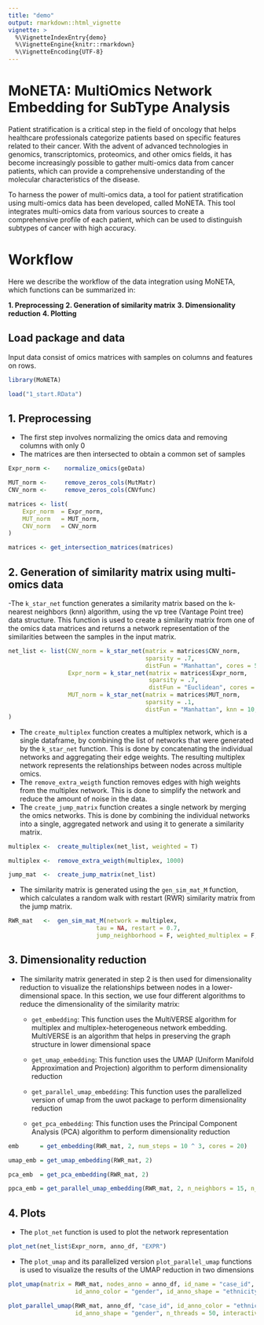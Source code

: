 ```yaml
---
title: "demo"
output: rmarkdown::html_vignette
vignette: >
  %\VignetteIndexEntry{demo}
  %\VignetteEngine{knitr::rmarkdown}
  %\VignetteEncoding{UTF-8}
---
```


# MoNETA: MultiOmics Network Embedding for SubType Analysis

Patient stratification is a critical step in the field of oncology that helps healthcare professionals categorize patients based on specific features related to their cancer. With the advent of advanced technologies in genomics, transcriptomics, proteomics, and other omics fields, it has become increasingly possible to gather multi-omics data from cancer patients, which can provide a comprehensive understanding of the molecular characteristics of the disease.

To harness the power of multi-omics data, a tool for patient stratification using multi-omics data has been developed, called MoNETA. This tool integrates multi-omics data from various sources to create a comprehensive profile of each patient, which can be used to distinguish subtypes of cancer with high accuracy.

# Workflow

Here we describe the workflow of the data integration using MoNETA, which functions can be summarized in:

**1. Preprocessing** **2. Generation of similarity matrix** **3. Dimensionality reduction** **4. Plotting**

## Load package and data

Input data consist of omics matrices with samples on columns and features on rows.

```r
library(MoNETA)

load("1_start.RData")

```

## 1. Preprocessing

-   The first step involves normalizing the omics data and removing columns with only 0
-   The matrices are then intersected to obtain a common set of samples

```r

Expr_norm <-    normalize_omics(geData)

MUT_norm <-     remove_zeros_cols(MutMatr)
CNV_norm <-     remove_zeros_cols(CNVfunc)

matrices <- list(
    Expr_norm  = Expr_norm,
    MUT_norm   = MUT_norm,
    CNV_norm   = CNV_norm
)

matrices <- get_intersection_matrices(matrices)

```

## 2. Generation of similarity matrix using multi-omics data

-The `k_star_net` function generates a similarity matrix based on the k-nearest neighbors (knn) algorithm, using the vp tree (Vantage Point tree) data structure. This function is used to create a similarity matrix from one of the omics data matrices and returns a network representation of the similarities between the samples in the input matrix.

```r

net_list <- list(CNV_norm = k_star_net(matrix = matrices$CNV_norm,
                                       sparsity = .7,
                                       distFun = "Manhattan", cores = 50),
                 Expr_norm = k_star_net(matrix = matrices$Expr_norm,
                                        sparsity = .7,
                                        distFun = "Euclidean", cores = 50),
                 MUT_norm = k_star_net(matrix = matrices$MUT_norm,
                                       sparsity = .1,
                                       distFun = "Manhattan", knn = 10, cores = 50)
)

```

-   The `create_multiplex` function creates a multiplex network, which is a single dataframe, by combining the list of networks that were generated by the `k_star_net` function. This is done by concatenating the individual networks and aggregating their edge weights. The resulting multiplex network represents the relationships between nodes across multiple omics.
-   The `remove_extra_weigth` function removes edges with high weights from the multiplex network. This is done to simplify the network and reduce the amount of noise in the data.
-   The `create_jump_matrix` function creates a single network by merging the omics networks. This is done by combining the individual networks into a single, aggregated network and using it to generate a similarity matrix.

```r

multiplex <-  create_multiplex(net_list, weighted = T)

multiplex <-  remove_extra_weigth(multiplex, 1000)

jump_mat  <-  create_jump_matrix(net_list)

```

-   The similarity matrix is generated using the `gen_sim_mat_M` function, which calculates a random walk with restart (RWR) similarity matrix from the jump matrix.

```r

RWR_mat   <-  gen_sim_mat_M(network = multiplex,
                         tau = NA, restart = 0.7,
                         jump_neighborhood = F, weighted_multiplex = F, cores = 50)

```

## 3. Dimensionality reduction

-   The similarity matrix generated in step 2 is then used for dimensionality reduction to visualize the relationships between nodes in a lower-dimensional space. In this section, we use four different algorithms to reduce the dimensionality of the similarity matrix:

    -   `get_embedding`: This function uses the MultiVERSE algorithm for multiplex and multiplex-heterogeneous network embedding. MultiVERSE is an algorithm that helps in preserving the graph structure in lower dimensional space

    -   `get_umap_embedding`: This function uses the UMAP (Uniform Manifold Approximation and Projection) algorithm to perform dimensionality reduction

    -   `get_parallel_umap_embedding`: This function uses the parallelized version of umap from the uwot package to perform dimensionality reduction

    -   `get_pca_embedding`: This function uses the Principal Component Analysis (PCA) algorithm to perform dimensionality reduction

```r

emb      = get_embedding(RWR_mat, 2, num_steps = 10 ^ 3, cores = 20)

umap_emb = get_umap_embedding(RWR_mat, 2)

pca_emb  = get_pca_embedding(RWR_mat, 2)

ppca_emb = get_parallel_umap_embedding(RWR_mat, 2, n_neighbors = 15, n_threads = 10, n_sgd_threads = 0, grain_size = 1)

```

## 4. Plots

-   The `plot_net` function is used to plot the network representation

```r

plot_net(net_list$Expr_norm, anno_df, "EXPR")

```

-   The `plot_umap` and its parallelized version `plot_parallel_umap` functions is used to visualize the results of the UMAP reduction in two dimensions

```r

plot_umap(matrix = RWR_mat, nodes_anno = anno_df, id_name = "case_id", interactive = FALSE,
                   id_anno_color = "gender", id_anno_shape = "ethnicity_self_identify", wo_legend = TRUE)

plot_parallel_umap(RWR_mat, anno_df, "case_id", id_anno_color = "ethnicity_self_identify",
                   id_anno_shape = "gender", n_threads = 50, interactive = F)

```

